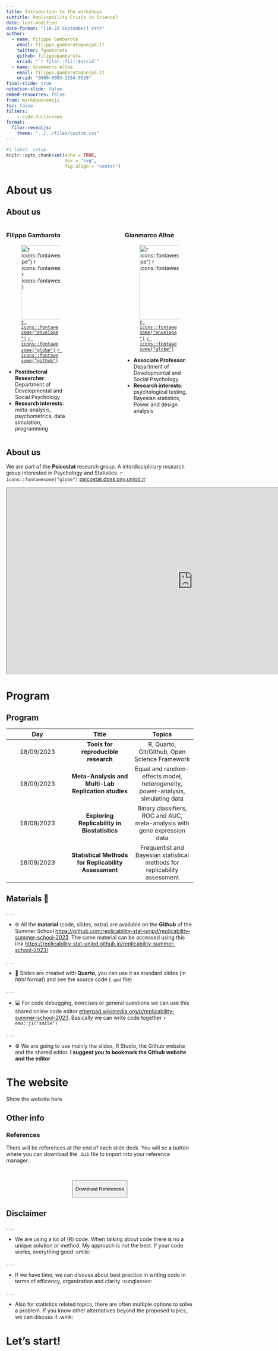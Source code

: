 ```yaml
---
title: Introduction to the workshops
subtitle: Replicability Crisis in Science?
date: last-modified
date-format: "[18-22 September] YYYY"
author:
  - name: Filippo Gambarota
    email: filippo.gambarota@unipd.it
    twitter: fgambarota
    github: filippogambarota
    orcid: "`r filor::fil()$orcid`"
  - name: Gianmarco Altoè
    email: filippo.gambarota@unipd.it
    orcid: "0000-0003-1154-9528"
final-slide: true
notation-slide: false
embed-resources: false
from: markdown+emoji
toc: false
filters: 
    - code-fullscreen
format:
  filor-revealjs:
    theme: "../../files/custom.css"
---
```


```r
#| label: setup
knitr::opts_chunk$set(echo = TRUE,
                      dev = "svg",
                      fig.align = "center")
```

# About us {.section}

## About us {.about}

:::: {.columns}
::: {.column width='40%'}

### Filippo Gambarota 

![[`r icons::fontawesome("envelope")`](mailto:filippo.gambarota@unipd.it) [`r icons::fontawesome("globe")`](filippogambarota.xyz) [`r icons::fontawesome("github")`](github.com/filippogambarota)  
](img/fg.jpg){width=200 fig-align="center"}

- [**Postdoctoral Researcher**]{.imp}: Department of Developmental and Social Psychology
- **Research interests**: meta-analysis, psychometrics, data simulation, programming

:::
::: {.column width='20%'}
:::
::: {.column width='40%'}

### Gianmarco Altoè

![[`r icons::fontawesome("envelope")`](mailto:gianmarco.altoe@unipd.it) [`r icons::fontawesome("globe")`](https://www.didattica.unipd.it/off/docente/6A8AF57C3282433554D456917489A756) ](img/ga.png){width=200 fig-align="center"}

- [**Associate Professor**]{.imp}: Department of Developmental and Social Psychology
- **Research interests**: psychological testing, Bayesian statistics, Power and design analysis

:::
::::

## About us {.about}

We are part of the **Psicostat** research group. A interdisciplinary research group interested in Psychology and Statistics. `r icons::fontawesome("globe")` [psicostat.dpss.psy.unipd.it](https://psicostat.dpss.psy.unipd.it/)

<center>
<iframe src="https://psicostat.dpss.psy.unipd.it/" style="width:1000px; height:500px"></iframe>
</center>

# Program {.section}

## Program

| Day | Title | Topics |
|:---:|:---:|:---:|
| 18/09/2023 | **Tools for reproducible research** | R, Quarto, Git/Github, Open Science Framework |
| 18/09/2023 | **Meta-Analysis and Multi-Lab Replication studies** | Equal and random-effects model, heterogeneity, power-analysis, simulating data |
| 18/09/2023 | **Exploring Replicability in Biostatistics** | Binary classifiers, ROC and AUC, meta-analysis with gene expression data |
| 18/09/2023 | **Statistical Methods for Replicability Assessment** | Frequentist and Bayesian statistical methods for replicability assessment |

## Materials 📘

. . .

- 🌐 All the **material** (code, slides, extra) are available on the **Github** of the Summer School [https://github.com/replicability-stat-unipd/replicability-summer-school-2023](https://github.com/replicability-stat-unipd/replicability-summer-school-2023). The same material can be accessed using this link [https://replicability-stat-unipd.github.io/replicability-summer-school-2023/](https://replicability-stat-unipd.github.io/replicability-summer-school-2023/)

. . .

- 📝 Slides are created with **Quarto**, you can use it as standard slides (in *html* format) and see the source code (`.qmd` file)

. . .

- 💻 For code debugging, exercises or general questions we can use this shared online code editor [etherpad.wikimedia.org/p/replicability-summer-school-2023](https://etherpad.wikimedia.org/p/replicability-summer-school-2023). Basically we can write code together `r emo::ji("smile")`

. . .

- ⚙️ We are going to use mainly the slides, R Studio, the Github website and the shared editor. **I suggest you to bookmark the Github website and the editor**

# The website {.section}

::: {.notes}
Show the website here
:::

## Other info

### References

There will be references at the end of each slide deck. You will se a button where you can download the `.bib` file to import into your reference manager.

</br>

<center>
<button class="button">
<p> Download References </p>
</button>
</center>

## Disclaimer

. . .

- We are using a lot of (R) code. When talking about code there is no a unique solution or method. My approach is not the best. If your code works, everything good :smile:

. . .

- If we have time, we can discuss about best practice in writing code in terms of efficency, organization and clarity :sunglasses:

. . .

- Also for statistics related topics, there are often multiple options to solve a problem. If you know other alternatives beyond the proposed topics, we can discuss it :wink:

# Let's start! {.section}
